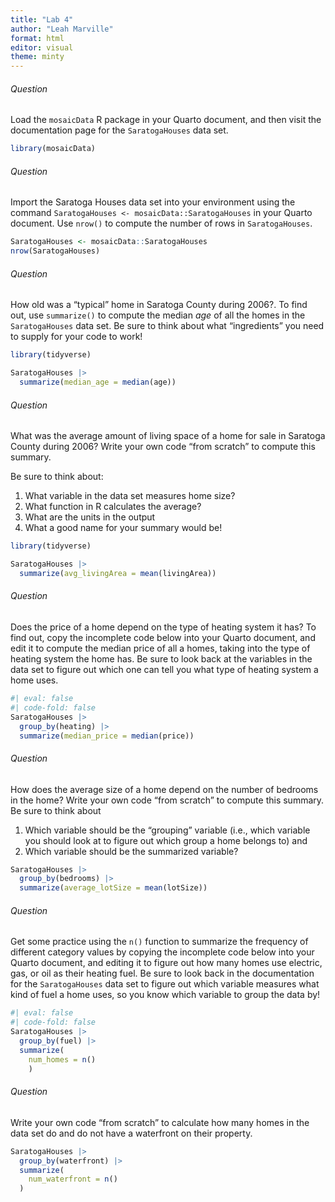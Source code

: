 ```yaml
---
title: "Lab 4"
author: "Leah Marville"
format: html
editor: visual
theme: minty
---
```


###### Question

::: question
Load the `mosaicData` R package in your Quarto document, and then visit the documentation page for the `SaratogaHouses` data set. 
:::

```r
library(mosaicData)
```



###### Question

::: question
Import the Saratoga Houses data set into your environment using the command `SaratogaHouses <- mosaicData::SaratogaHouses` in your Quarto document.
Use `nrow()` to compute the number of rows in `SaratogaHouses`. 
:::

```r
SaratogaHouses <- mosaicData::SaratogaHouses
nrow(SaratogaHouses)
```


###### Question

::: question
How old was a "typical" home in Saratoga County during 2006?. To find out, use `summarize()` to compute the median *age* of all the homes in the `SaratogaHouses` data set. 
Be sure to think about what "ingredients" you need to supply for your code to work!
:::

```r
library(tidyverse)

SaratogaHouses |>
  summarize(median_age = median(age))
```



###### Question

::: question
What was the average amount of living space of a home for sale in Saratoga County during 2006? 
Write your own code "from scratch" to compute this summary. 

Be sure to think about:

1. What variable in the data set measures home size?
2. What function in R calculates the average?
3. What are the units in the output
4. What a good name for your summary would be!
:::

```r
library(tidyverse)

SaratogaHouses |>
  summarize(avg_livingArea = mean(livingArea))

```


###### Question

::: question
Does the price of a home depend on the type of heating system it has?
To find out, copy the incomplete code below into your Quarto document, and edit it to compute the median price of all a homes, taking into the type of heating system the home has. 
Be sure to look back at the variables in the data set to figure out which one can tell you what type of heating system a home uses.
:::


```r
#| eval: false
#| code-fold: false
SaratogaHouses |>
  group_by(heating) |>
  summarize(median_price = median(price))
```

###### Question

::: question
How does the average size of a home depend on the number of bedrooms in the home? Write your own code "from scratch" to compute this summary.
Be sure to think about 

1) Which variable should be the "grouping" variable (i.e., which variable you should look at to figure out which group a home belongs to) and 
2) Which variable should be the summarized variable?

:::

```r

SaratogaHouses |>
  group_by(bedrooms) |>
  summarize(average_lotSize = mean(lotSize))
```



###### Question

::: question
Get some practice using the `n()` function to summarize the frequency of different category values by copying the incomplete code below into your Quarto document, and editing it to figure out how many homes use electric, gas, or oil as their heating fuel.
Be sure to look back in the documentation for the `SaratogaHouses` data set to figure out which variable measures what kind of fuel a home uses, so you know which variable to group the data by!
:::


```r
#| eval: false
#| code-fold: false
SaratogaHouses |>
  group_by(fuel) |>
  summarize(
    num_homes = n()
    )
```

###### Question

::: question
Write your own code "from scratch" to calculate how many homes in the data set do and do not have a waterfront on their property.
:::

```r
SaratogaHouses |>
  group_by(waterfront) |>
  summarize(
    num_waterfront = n()
  )
```

